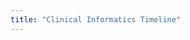 ```yaml
---
title: "Clinical Informatics Timeline"
---
```


```{=html}
<div id="timeline" class="timeline"></div>

<script type="module" src="/static/timeline.js"></script>
```


